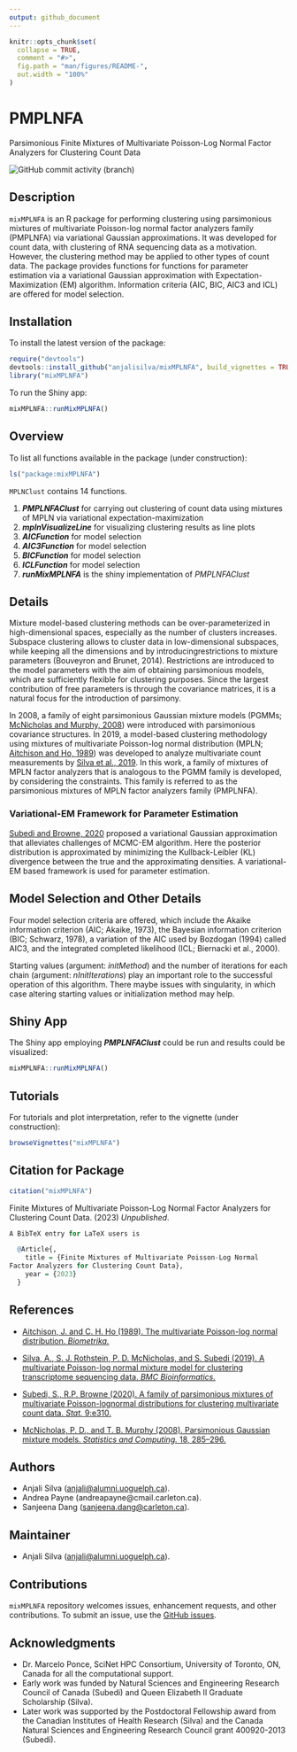 ```yaml
---
output: github_document
---
```


<!-- README.md is generated from README.Rmd. Please edit that file -->

```r
knitr::opts_chunk$set(
  collapse = TRUE,
  comment = "#>",
  fig.path = "man/figures/README-",
  out.width = "100%"
)
```

# PMPLNFA
Parsimonious Finite Mixtures of Multivariate Poisson-Log Normal Factor Analyzers for Clustering Count Data

<!-- badges: start -->
 ![GitHub commit activity (branch)](https://img.shields.io/github/commit-activity/y/anjalisilva/MPLNClust/master)
<!-- badges: end -->

## Description
`mixMPLNFA` is an R package for performing clustering using parsimonious mixtures of multivariate Poisson-log normal factor analyzers family (PMPLNFA) via variational Gaussian approximations. It was developed for count data, with clustering of RNA sequencing data as a motivation. However, the clustering method may be applied to other types of count data. The package provides functions for functions for parameter estimation via a variational Gaussian approximation with Expectation-Maximization (EM) algorithm. Information criteria (AIC, BIC, AIC3 and ICL) are offered for model selection. 

## Installation

To install the latest version of the package:

``` r
require("devtools")
devtools::install_github("anjalisilva/mixMPLNFA", build_vignettes = TRUE)
library("mixMPLNFA")
```

To run the Shiny app:
``` r
mixMPLNFA::runMixMPLNFA()
```

## Overview

To list all functions available in the package (under construction): 

``` r
ls("package:mixMPLNFA")
```

`MPLNClust` contains 14 functions. 

1. __*PMPLNFAClust*__ for carrying out clustering of count data using mixtures of MPLN via variational expectation-maximization
2. __*mplnVisualizeLine*__ for visualizing clustering results as line plots
3. __*AICFunction*__ for model selection 
4. __*AIC3Function*__ for model selection 
5. __*BICFunction*__ for model selection 
6. __*ICLFunction*__ for model selection 
7. __*runMixMPLNFA*__ is the shiny implementation of *PMPLNFAClust* 


## Details

Mixture model-based clustering methods can be over-parameterized in
high-dimensional spaces, especially as the number of clusters increases. Subspace clustering allows to cluster data in low-dimensional subspaces, while keeping all the dimensions and by introducingrestrictions to mixture parameters (Bouveyron and Brunet, 2014). Restrictions are introduced to the model parameters with the aim of obtaining parsimonious models, which are sufficiently flexible for clustering purposes. Since the largest contribution of free parameters is through the covariance matrices, it is a natural focus for the introduction of parsimony.

In 2008, a family of eight parsimonious Gaussian mixture models (PGMMs; [McNicholas and Murphy, 2008](https://link.springer.com/article/10.1007/s11222-008-9056-0)) were introduced with parsimonious covariance structures. In 2019, a
model-based clustering methodology using mixtures of multivariate
Poisson-log normal distribution (MPLN; [Aitchison and Ho,
1989](mixMPLNFA)) was developed to analyze multivariate count
measurements by [Silva et al., 2019](https://pubmed.ncbi.nlm.nih.gov/31311497/). In this work, a family of mixtures of MPLN factor analyzers that is analogous to the PGMM family is developed, by considering the constraints. This family is referred to as the parsimonious mixtures of MPLN factor analyzers family (PMPLNFA).

### Variational-EM Framework for Parameter Estimation 
[Subedi and Browne, 2020](https://doi.org/10.1002/sta4.310) proposed a variational Gaussian approximation that alleviates challenges of MCMC-EM algorithm. Here the posterior distribution is approximated by minimizing the Kullback-Leibler (KL) divergence between the true and the approximating densities. A variational-EM based framework is used for parameter estimation.

## Model Selection and Other Details

Four model selection criteria are offered, which include the Akaike information criterion (AIC; Akaike, 1973), the Bayesian information
criterion (BIC; Schwarz, 1978), a variation of the AIC used by Bozdogan (1994) called AIC3, and the integrated completed likelihood (ICL; Biernacki et al., 2000).

Starting values (argument: *initMethod*) and the number of iterations for each chain (argument: *nInitIterations*) play an important role to the successful operation of this algorithm. There maybe issues with singularity, in which case altering starting values or initialization method may help.

## Shiny App

The Shiny app employing __*PMPLNFAClust*__ could be run and results could be visualized:
``` r
mixMPLNFA::runMixMPLNFA()
```

## Tutorials  
  
For tutorials and plot interpretation, refer to the vignette (under construction):

``` r
browseVignettes("mixMPLNFA")
```
  
## Citation for Package
``` r
citation("mixMPLNFA")
```
Finite Mixtures of Multivariate Poisson-Log Normal
Factor Analyzers for Clustering Count Data. (2023) *Unpublished*. 
``` r
A BibTeX entry for LaTeX users is

  @Article{,
    title = {Finite Mixtures of Multivariate Poisson-Log Normal
Factor Analyzers for Clustering Count Data},
    year = {2023}
  }
```


## References

- [Aitchison, J. and C. H. Ho (1989). The multivariate Poisson-log
  normal distribution.
  *Biometrika.*](https://www.jstor.org/stable/2336624?seq=1)

- [Silva, A., S. J. Rothstein, P. D. McNicholas, and S. Subedi (2019). A
  multivariate Poisson-log normal mixture model for clustering
  transcriptome sequencing data. *BMC
  Bioinformatics.*](https://pubmed.ncbi.nlm.nih.gov/31311497/)

- [Subedi, S., R.P. Browne (2020). A family of parsimonious mixtures of
  multivariate Poisson-lognormal distributions for clustering
  multivariate count data. *Stat.*
  9:e310.](https://doi.org/10.1002/sta4.310)

- [McNicholas, P. D., and T. B. Murphy (2008). Parsimonious Gaussian
  mixture models. *Statistics and Computing.* 18,
  285–296.](https://link.springer.com/article/10.1007/s11222-008-9056-0)

## Authors

- Anjali Silva (<anjali@alumni.uoguelph.ca>).
- Andrea Payne (andreapayne@cmail.carleton.ca).
- Sanjeena Dang (<sanjeena.dang@carleton.ca>).

## Maintainer

- Anjali Silva (<anjali@alumni.uoguelph.ca>).

## Contributions

`mixMPLNFA` repository welcomes issues, enhancement requests, and other contributions. To submit an issue, use the [GitHub
issues](https://github.com/anjalisilva/mixMPLNFA/issues).

## Acknowledgments

- Dr. Marcelo Ponce, SciNet HPC Consortium, University of Toronto, ON, Canada for all the computational support.
- Early work was funded by Natural Sciences and Engineering Research
  Council of Canada (Subedi) and Queen Elizabeth II Graduate Scholarship (Silva).
- Later work was supported by the Postdoctoral Fellowship award from the Canadian Institutes of Health Research (Silva) and the Canada Natural Sciences and Engineering Research Council grant 400920-2013 (Subedi).
